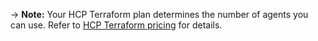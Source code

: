 -> **Note:** Your HCP Terraform plan determines the number of agents you can use. Refer to [HCP Terraform pricing](https://www.hashicorp.com/products/terraform/pricing) for details.
